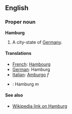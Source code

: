 ==English==
===Proper noun===
'''Hamburg'''

#A city-state of [[Germany]].

====Translations====

*[[French]]: [[Hambourg]]
*[[German]]: Hamburg
*[[Italian]]: [[Amburgo]] ''f''
*{{pl}}: Hamburg ''m''

====See also====

*[[w:Hamburg|Wikipedia link on Hamburg]]